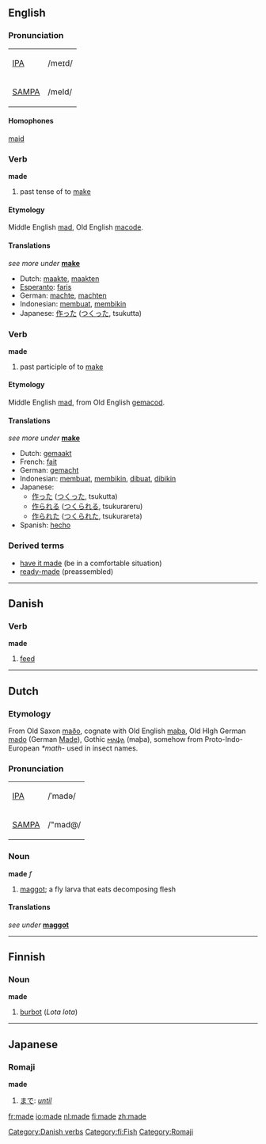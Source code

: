 {{see|Made}}
==English==

{{rank|A|should|can|82|made|did|such|great}}

=== Pronunciation ===
{| border=1 cellpadding=5
| [[w:IPA|IPA]] || /meɪd/
|-
| [[w:SAMPA|SAMPA]] || /meId/
|}

==== Homophones ====
[[maid]]

===Verb===
'''made'''
# past tense of to [[make]]

====Etymology====
Middle English [[mad]], Old English [[macode]].

==== Translations ====
''see more under'' '''[[make]]'''
*Dutch: [[maakte]], [[maakten]]
*[[Esperanto]]: [[faris]]
*German: [[machte]], [[machten]]
*Indonesian: [[buat|membuat]], [[bikin|membikin]]
*Japanese: [[作った]] ([[つくった]], tsukutta)

=== Verb ===
'''made'''
# past participle of to [[make]]

====Etymology====
Middle English [[mad]], from Old English [[gemacod]].


==== Translations ====
''see more under'' '''[[make]]'''
*Dutch: [[gemaakt]]
*French: [[fait]]
*German: [[gemacht]]
*Indonesian: [[buat|membuat]], [[bikin|membikin]], [[buat|dibuat]], [[bikin|dibikin]]
*Japanese: 
** [[作った]] ([[つくった]], tsukutta)
** [[作られる]] ([[つくられる]], tsukurareru)
** [[作られた]] ([[つくられた]], tsukurareta)
*Spanish: [[hecho]]

===Derived terms===
*[[have it made]] (be in a comfortable situation)
*[[ready-made]] (preassembled)

----

==Danish==

=== Verb ===
'''made'''

#[[feed]]

[[Category:Danish verbs]]

----

==Dutch==
===Etymology===
From Old Saxon [[maðo]], cognate with Old English [[maþa]], Old HIgh German [[mado]] (German [[Made]]), Gothic [[𐌼𐌰𐌸𐌰]] (maþa), 
somehow from Proto-Indo-European ''*math-'' used in insect names.

=== Pronunciation ===
{| border=1 cellpadding=5
| [[w:IPA|IPA]] || /ˈmadə/
|-
| [[w:SAMPA|SAMPA]] || /"mad@/
|}

===Noun===
'''made''' ''f''

# [[maggot]]; a fly larva that eats decomposing flesh

====Translations====
''see under'' '''[[maggot]]'''

----

==Finnish==

===Noun===
'''made'''

# [[burbot]] (''Lota lota'')

[[Category:fi:Fish]]

----

== Japanese ==
=== Romaji ===
'''made''' 

# [[まで]]: ''[[until]]''

[[Category:Romaji]]

[[fr:made]]
[[io:made]]
[[nl:made]]
[[fi:made]]
[[zh:made]]